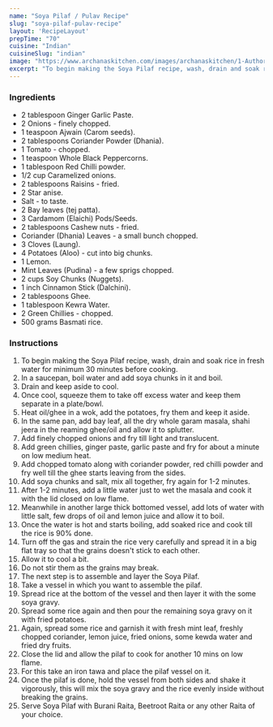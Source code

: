 ---
name: "Soya Pilaf / Pulav Recipe"
slug: "soya-pilaf-pulav-recipe"
layout: 'RecipeLayout'
prepTime: "70"
cuisine: "Indian"
cuisineSlug: "indian"
image: "https://www.archanaskitchen.com/images/archanaskitchen/1-Author/Shaheen_Ali/Nutri_Pilaf__Soya_pilaf.jpg"
excerpt: "To begin making the Soya Pilaf recipe, wash, drain and soak rice in fresh water for minimum 30 minutes before cooking"
---

### Ingredients

- 2 tablespoon Ginger Garlic Paste.
- 2 Onions - finely chopped.
- 1 teaspoon Ajwain (Carom seeds).
- 2 tablespoons Coriander Powder (Dhania).
- 1 Tomato - chopped.
- 1 teaspoon Whole Black Peppercorns.
- 1 tablespoon Red Chilli powder.
- 1/2 cup Caramelized onions.
- 2 tablespoons Raisins - fried.
- 2 Star anise.
- Salt - to taste.
- 2 Bay leaves (tej patta).
- 3 Cardamom (Elaichi) Pods/Seeds.
- 2 tablespoons Cashew nuts - fried.
- Coriander (Dhania) Leaves - a small bunch chopped.
- 3 Cloves (Laung).
- 4 Potatoes (Aloo) - cut into big chunks.
- 1 Lemon.
- Mint Leaves (Pudina) - a few sprigs chopped.
- 2 cups Soy Chunks (Nuggets).
- 1 inch Cinnamon Stick (Dalchini).
- 2 tablespoons Ghee.
- 1 tablespoon Kewra Water.
- 2 Green Chillies - chopped.
- 500 grams Basmati rice.

### Instructions

1. To begin making the Soya Pilaf recipe, wash, drain and soak rice in fresh water for minimum 30 minutes before cooking.
1. In a saucepan, boil water and add soya chunks in it and boil.
1. Drain and keep aside to cool.
1. Once cool, squeeze them to take off excess water and keep them separate in a plate/bowl.
1. Heat oil/ghee in a wok, add the potatoes, fry them and keep it aside.
1. In the same pan, add bay leaf, all the dry whole garam masala, shahi jeera in the reaming ghee/oil and allow it to splutter.
1. Add finely chopped onions and fry till light and translucent.
1. Add green chillies, ginger paste, garlic paste and fry for about a minute on low medium heat.
1. Add chopped tomato along with coriander powder, red chilli powder and fry well till the ghee starts leaving from the sides.
1. Add soya chunks and salt, mix all together, fry again for 1-2 minutes.
1. After 1-2 minutes, add a little water just to wet the masala and cook it with the lid closed on low flame.
1. Meanwhile in another large thick bottomed vessel, add lots of water with little salt, few drops of oil and lemon juice and allow it to boil.
1. Once the water is hot and starts boiling, add soaked rice and cook till the rice is 90% done.
1. Turn off the gas and strain the rice very carefully and spread it in a big flat tray so that the grains doesn't stick to each other.
1. Allow it to cool a bit.
1. Do not stir them as the grains may break.
1. The next step is to assemble and layer the Soya Pilaf.
1. Take a vessel in which you want to assemble the pilaf.
1. Spread rice at the bottom of the vessel and then layer it with the some soya gravy.
1. Spread some rice again and then pour the remaining soya gravy on it with fried potatoes.
1. Again, spread some rice and garnish it with fresh mint leaf, freshly chopped coriander, lemon juice, fried onions, some kewda water and fried dry fruits.
1. Close the lid and allow the pilaf to cook for another 10 mins on low flame.
1. For this take an iron tawa and place the pilaf vessel on it.
1. Once the pilaf is done, hold the vessel from both sides and shake it vigorously, this will mix the soya gravy and the rice evenly inside without breaking the grains.
1. Serve Soya Pilaf with Burani Raita, Beetroot Raita or any other Raita of your choice.
